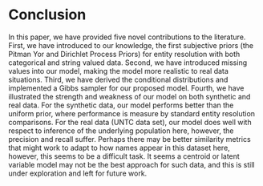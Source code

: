 # Conclusion {#conclusion}

In this paper, we have provided five novel contributions to the literature. First, we have introduced to our knowledge, the first subjective priors (the Pitman Yor and Dirichlet Process Priors) for entity resolution with both categorical and string valued data. Second, we have introduced missing values into our model, making the model more realistic to real data situations. Third, we have derived the conditional distributions and implemented a Gibbs sampler for our proposed model. Fourth, we have illustrated the strength and weakness of our model on both synthetic and real data. For the synthetic data, our model performs better than the uniform prior, where performance is measure by standard entity resolution comparisons. For the real data (UNTC data set), our model does well with respect to inference of the underlying population here, however, the precision and recall suffer. Perhaps there may be better similarity metrics that might work to adapt to how names appear in this dataset here, however, this seems to be a difficult task. It seems a centroid or latent variable model may not be the best approach for such data, and this is still under exploration and left for future work.
